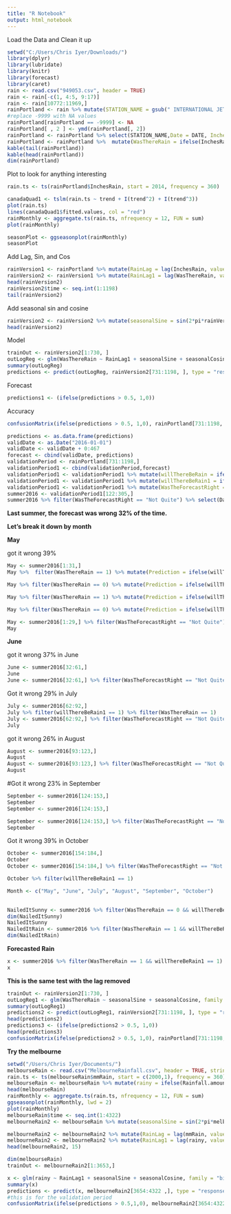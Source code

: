 ```yaml
---
title: "R Notebook"
output: html_notebook
---
```


Load the Data and Clean it up

```r
setwd("C:/Users/Chris Iyer/Downloads/")
library(dplyr)
library(lubridate)
library(knitr)
library(forecast)
library(caret)
rain <- read.csv("949053.csv", header = TRUE)
rain <- rain[-c(1, 4:5, 9:17)]
rain <- rain[10772:11969,]
rainPortland <- rain %>% mutate(STATION_NAME = gsub(" INTERNATIONAL JETPORT ME US", "", STATION_NAME))
#replace -9999 with NA values
rainPortland[rainPortland == -9999] <- NA
rainPortland[ , 2 ] <- ymd(rainPortland[, 2])
rainPortland <- rainPortland %>% select(STATION_NAME,Date = DATE, InchesRain = PRCP, SnowDepth = SNWD, Snow = SNOW)
rainPortland <- rainPortland %>%  mutate(WasThereRain = ifelse(InchesRain > 0, 1,0))
kable(tail(rainPortland))
kable(head(rainPortland))
dim(rainPortland)
```

Plot to look for anything interesting

```r
rain.ts <- ts(rainPortland$InchesRain, start = 2014, frequency = 360)

canadaQuad1 <- tslm(rain.ts ~ trend + I(trend^2) + I(trend^3))
plot(rain.ts)
lines(canadaQuad1$fitted.values, col = "red")
rainMonthly <- aggregate.ts(rain.ts, nfrequency = 12, FUN = sum)
plot(rainMonthly)

seasonPlot <- ggseasonplot(rainMonthly)
seasonPlot

```

Add Lag, Sin, and Cos

```r
rainVersion1 <- rainPortland %>% mutate(RainLag = lag(InchesRain, value = 1))
rainVersion2 <- rainVersion1 %>% mutate(RainLag1 = lag(WasThereRain, value = 1))
head(rainVersion2)
rainVersion2$time <- seq.int(1:1198)
tail(rainVersion2)

```

Add seasonal sin and cosine

```r
rainVersion2 <- rainVersion2 %>% mutate(seasonalSine = sin(2*pi*rainVersion2$time/365.25), seasonalCosine = cos(2*pi*rainVersion2$time/365.25))
head(rainVersion2)


```




Model

```r
trainOut <- rainVersion2[1:730, ]
outLogReg <- glm(WasThereRain ~ RainLag1 + seasonalSine + seasonalCosine, family = "binomial", data = trainOut)
summary(outLogReg)
predictions <- predict(outLogReg, rainVersion2[731:1198, ], type = "response")
```

Forecast 

```r
predictions1 <- (ifelse(predictions > 0.5, 1,0))
```

Accuracy

```r
confusionMatrix(ifelse(predictions > 0.5, 1,0), rainPortland[731:1198, ]$WasThereRain, positive = c("1"))
```


```r
predictions <- as.data.frame(predictions)
validDate <- as.Date("2016-01-01")
validDate <- validDate + 0:467
forecast <- cbind(validDate, predictions)
validationPeriod <- rainPortland[731:1198,]
validationPeriod1 <- cbind(validationPeriod,forecast)
validationPeriod1 <- validationPeriod1 %>% mutate(willThereBeRain = ifelse(predictions > 0.5, "Yes", "No"))
validationPeriod1 <- validationPeriod1 %>% mutate(willThereBeRain1 = ifelse(predictions > 0.5, 1, 0))
validationPeriod1 <- validationPeriod1 %>% mutate(WasTheForecastRight = ifelse(WasThereRain == willThereBeRain1, "Yes, Correct", "Not Quite"))
summer2016 <- validationPeriod1[122:305,]
summer2016 %>% filter(WasTheForecastRight == "Not Quite") %>% select(Date, WasTheForecastRight, WasThereRain, willThereBeRain1, InchesRain)
```

**Last summer, the forecast was wrong 32% of the time.**

**Let's break it down by month**

**May**

got it wrong 39%

```r
May <- summer2016[1:31,]
May %>%  filter(WasThereRain == 1) %>% mutate(Prediction = ifelse(willThereBeRain1 == 1, "Predicted Rain Correctly", "Predicted Sun, But it Rained")) %>% select(Date, WasTheForecastRight, Prediction )

```

```r
May %>% filter(WasThereRain == 0) %>% mutate(Prediction = ifelse(willThereBeRain1 == 0, "Predicted Sun Correctly", "Predicted Sun, but it rained"))%>% select(Date, WasTheForecastRight, Prediction )
```


```r
May %>% filter(WasThereRain == 1) %>% mutate(Prediction = ifelse(willThereBeRain1 == 0, "Predicted Sun, but it rained", "Predicted Rain Correctly"))%>% select(Date, WasTheForecastRight, Prediction )
```

```r
May %>% filter(WasThereRain == 0) %>% mutate(Prediction = ifelse(willThereBeRain == 1, "Predicted rain, but it was sunny", "Predicted sun correctly") )%>% select(Date, WasTheForecastRight, Prediction )

```

```r
May <- summer2016[1:29,] %>% filter(WasTheForecastRight == "Not Quite") %>% select(Date, WasThereRain, willThereBeRain1,  WasTheForecastRight)
May
```

**June**

got it wrong 37% in June

```r
June <- summer2016[32:61,]
June
June <- summer2016[32:61,] %>% filter(WasTheForecastRight == "Not Quite") %>% select(Date, WasThereRain, WasTheForecastRight)
```

Got it wrong 29% in July

```r
July <- summer2016[62:92,]
July %>% filter(willThereBeRain1 == 1) %>% filter(WasThereRain == 1)
July <- summer2016[62:92,] %>% filter(WasTheForecastRight == "Not Quite") %>% select(Date, WasThereRain, WasTheForecastRight)
July
```


got it wrong 26% in August


```r
August <- summer2016[93:123,] 
August
August <- summer2016[93:123,] %>% filter(WasTheForecastRight == "Not Quite") %>% select(Date, WasThereRain, WasTheForecastRight)
August
```

#Got it wrong 23% in September

```r
September <- summer2016[124:153,]
September
September <- summer2016[124:153,]

September <- summer2016[124:153,] %>% filter(WasTheForecastRight == "Not Quite") %>% select(Date, WasThereRain, WasTheForecastRight)
September

```

Got it wrong 39% in October

```r
October <- summer2016[154:184,]
October
October <- summer2016[154:184,] %>% filter(WasTheForecastRight == "Not Quite") %>% select(Date, WasThereRain, WasTheForecastRight)

October %>% filter(willThereBeRain1 == 1)
```


```r
Month <- c("May", "June", "July", "August", "September", "October")

 
NailedItSunny <- summer2016 %>% filter(WasThereRain == 0 && willThereBeRain1 == 0) 
dim(NailedItSunny)
NailedItSunny
NailedItRain <- summer2016 %>% filter(WasThereRain == 1 && willThereBeRain1 == 1)
dim(NailedItRain)
```


**Forecasted Rain**

```r
x <- summer2016 %>% filter(WasThereRain == 1 && willThereBeRain1 == 1) %>% select(Date, WasThereRain, willThereBeRain1, WasTheForecastRight)
x
```
**This is the same test with the lag removed**
```r
trainOut <- rainVersion2[1:730, ]
outLogReg1 <- glm(WasThereRain ~ seasonalSine + seasonalCosine, family = "binomial", data = trainOut)
summary(outLogReg1)
predictions2 <- predict(outLogReg1, rainVersion2[731:1198, ], type = "response")
head(predictions2)
predictions3 <- (ifelse(predictions2 > 0.5, 1,0))
head(predictions3)
confusionMatrix(ifelse(predictions2 > 0.5, 1,0), rainPortland[731:1198, ]$WasThereRain, positive = c("1"))
```

**Try the melbourne**

```r
setwd("/Users/Chris Iyer/Documents/")
melbourseRain <- read.csv("MelbourneRainfall.csv", header = TRUE, stringsAsFactors = FALSE)
rain.ts <- ts(melbourseRain$mmRain, start = c(2000,1), frequency = 360)
melbourseRain <- melbourseRain %>% mutate(rainy = ifelse(Rainfall.amount..millimetres. > 0, 1,0)) %>% rename(mmRain = Rainfall.amount..millimetres.)
head(melbourseRain)
rainMonthly <- aggregate.ts(rain.ts, nfrequency = 12, FUN = sum)
ggseasonplot(rainMonthly, lwd = 2)
plot(rainMonthly)
melbourseRain$time <- seq.int(1:4322)
melbourneRain2 <- melbourseRain %>% mutate(seasonalSine = sin(2*pi*melbourseRain$time/365.25), seasonalCosine = cos(2*pi*melbourseRain$time/365.25))

melbourneRain2 <- melbourneRain2 %>% mutate(RainLag = lag(mmRain, value = 1))
melbourneRain2 <- melbourneRain2 %>% mutate(RainLag1 = lag(rainy, value = 1))
head(melbourneRain2, 15)

dim(melbourseRain)
trainOut <- melbourneRain2[1:3653,]

x <- glm(rainy ~ RainLag1 + seasonalSine + seasonalCosine, family = "binomial", data = trainOut )
summary(x)
predictions <- predict(x, melbourneRain2[3654:4322 ,], type = "response")
#this is for the validation period
confusionMatrix(ifelse(predictions > 0.5,1,0), melbourneRain2[3654:4322, ]$RainLag1, positive = c("1"))
```

